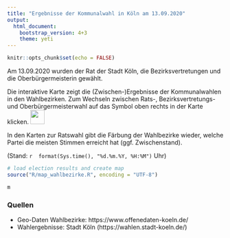```yaml
---
title: "Ergebnisse der Kommunalwahl in Köln am 13.09.2020"
output: 
  html_document:
    bootstrap_version: 4+3
    theme: yeti
---
```


```r
knitr::opts_chunk$set(echo = FALSE)
```


Am 13.09.2020 wurden der Rat der Stadt Köln, die Bezirksvertretungen und die Oberbürgermeisterin gewählt.

Die interaktive Karte zeigt die (Zwischen-)Ergebnisse der Kommunalwahlen in den Wahlbezirken. Zum Wechseln zwischen Rats-, Bezirksvertretungs- und Oberbürgermeisterwahl auf das Symbol oben rechts in der Karte klicken.
![](input/icon_leaflet_choose_map.png){width=33px, height=33px} 

In den Karten zur Ratswahl gibt die Färbung der Wahlbezirke wieder, welche Partei die meisten Stimmen erreicht hat (ggf. Zwischenstand).

(Stand: `r  format(Sys.time(), "%d.%m.%Y, %H:%M")` Uhr)

```r
# load election results and create map
source("R/map_wahlbezirke.R", encoding = "UTF-8")
```


```r
m
```




### Quellen

* Geo-Daten Wahlbezirke: https://www.offenedaten-koeln.de/
* Wahlergebnisse: Stadt Köln (https://wahlen.stadt-koeln.de/)
